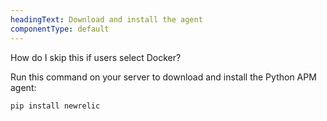 ```yaml
---
headingText: Download and install the agent
componentType: default
---
```


How do I skip this if users select Docker?

Run this command on your server to download and install the Python APM agent:

```
pip install newrelic
```